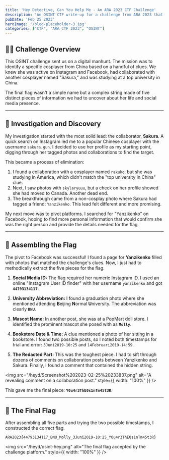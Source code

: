 ```yaml
---
title: 'Hey Detective, Can You Help Me - An ARA 2023 CTF Challenge'
description: 'An OSINT CTF write-up for a challenge from ARA 2023 that involved tracking down a cosplayer across Instagram and Facebook to assemble a multi-part flag.'
pubDate: 'Feb 25 2023'
heroImage: '/blog-placeholder-3.jpg'
categories: ["CTF", "ARA CTF 2023", "OSINT"]
---
```


## 🕵️‍♀️ Challenge Overview

This OSINT challenge sent us on a digital manhunt. The mission was to identify a specific cosplayer from China based on a handful of clues. We knew she was active on Instagram and Facebook, had collaborated with another cosplayer named "Sakura," and was studying at a top university in China.

The final flag wasn't a simple name but a complex string made of five distinct pieces of information we had to uncover about her life and social media presence.

---

## 🧠 Investigation and Discovery

My investigation started with the most solid lead: the collaborator, **Sakura**. A quick search on Instagram led me to a popular Chinese cosplayer with the username `sakura.gun`. I decided to use her profile as my starting point, digging through her tagged photos and collaborations to find the target.

This became a process of elimination:
1.  I found a collaboration with a cosplayer named `rakuko`, but she was studying in America, which didn't match the "top university in China" clue.
2.  Next, I saw photos with `skylaryuuu`, but a check on her profile showed she had moved to Canada. Another dead end.
3.  The breakthrough came from a non-cosplay photo where Sakura had tagged a friend: `Yanzikenko`. This lead felt different and more promising.

My next move was to pivot platforms. I searched for "Yanzikenko" on Facebook, hoping to find more personal information that would confirm she was the right person and provide the details needed for the flag.

---

## 🔧 Assembling the Flag

The pivot to Facebook was successful! I found a page for **Yanzikenko** filled with photos that matched the challenge's clues. Now, I just had to methodically extract the five pieces for the flag.

1.  **Social Media ID:** The flag required her numeric Instagram ID. I used an online "Instagram User ID finder" with her username `yanzikenko` and got **`44793134117`**.

2.  **University Abbreviation:** I found a graduation photo where she mentioned attending **B**eijing **N**ormal **U**niversity. The abbreviation was clearly **`BNU`**.

3.  **Mascot Name:** In another post, she was at a PopMart doll store. I identified the prominent mascot she posed with as **`Molly`**.

4.  **Bookstore Date & Time:** A clue mentioned a photo of her sitting in a bookstore. I found two possible posts, so I noted both timestamps for trial and error: `3Juni2019-10:25` and `14Februari2019-14:59`.

5.  **The Redacted Part:** This was the toughest piece. I had to sift through dozens of comments on collaboration posts between Yanzikenko and Sakura. Finally, I found a comment that contained the hidden string.

<img src="/heyd/Screenshot%202023-02-25%20233837.png" alt="A revealing comment on a collaboration post." style={{ width: "100%" }} />

This gave me the final piece: **`Y0u4r3ThE0s1nTm45t3R`**.

---

## 🚩 The Final Flag

After assembling all five parts and trying the two possible timestamps, I constructed the correct flag.

```
ARA2023{44793134117_BNU_Molly_3Juni2019-10:25_Y0u4r3ThE0s1nTm45t3R}
```

<img src="/heyd/osint-hey.png" alt="The final flag accepted by the challenge platform." style={{ width: "100%" }} />